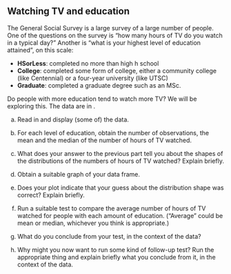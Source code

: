 
## Watching TV and education

 The General Social Survey is a large survey of a large number of people. One of the questions on the survey is "how many hours of TV do you watch in a typical day?" Another is "what is your highest level of education attained", on this scale:

- **HSorLess**: completed no more than high h school
- **College**: completed some form of college, either a community college (like Centennial) or a four-year university (like UTSC)
- **Graduate**: completed a graduate degree such as an MSc.

Do people with more education tend to watch more TV? We will be exploring this. The data are in \url{http://ritsokiguess.site/datafiles/gss_tv.csv}.



(a) Read in and display (some of) the data.



(b) For each level of education, obtain the number of observations, the mean and the median of the number of hours of TV watched.



(c) What does your answer to the previous part tell you about the shapes of the distributions of the numbers of hours of TV watched? Explain briefly. 



(d) Obtain a suitable graph of your data frame.



(e) Does your plot indicate that your guess about the distribution shape was correct? Explain briefly.



(f) Run a suitable test to compare the average number of hours of TV watched for people with each amount of education. ("Average" could be mean or median, whichever you think is appropriate.)



(g) What do you conclude from your test, in the context of the data?



(h) Why might you now want to run some kind of follow-up test? Run the appropriate thing and explain briefly what you conclude from it, in the context of the data.








